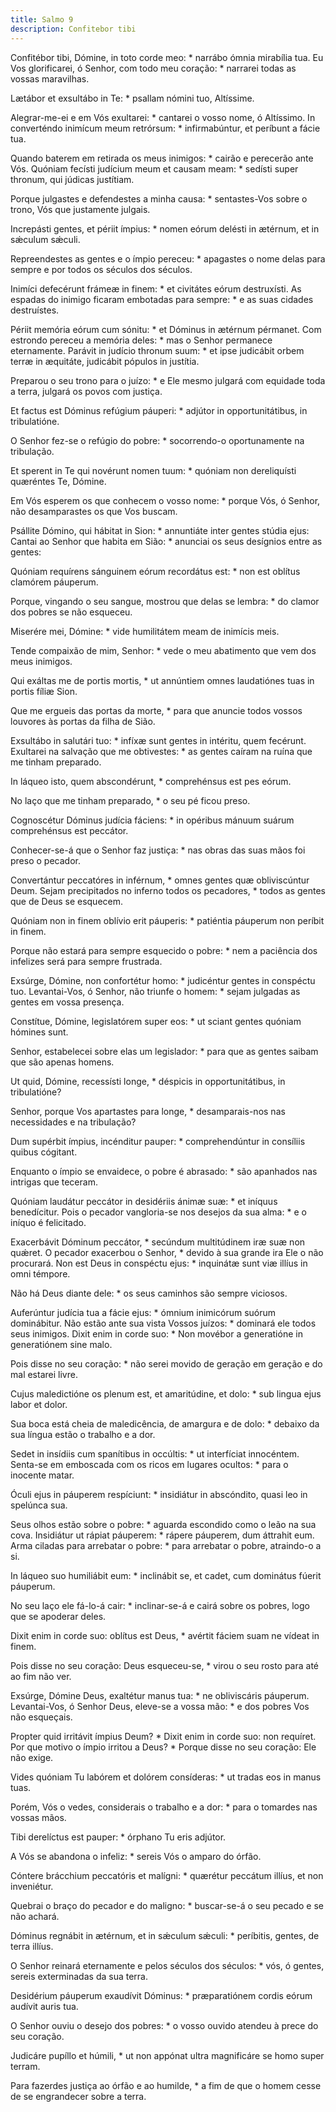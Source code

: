 ```yaml
---
title: Salmo 9
description: Confitebor tibi
---
```


<div class="side-by-side not-content">

Confitébor tibi, Dómine, in toto corde meo: * narrábo ómnia mirabília tua.
  Eu Vos glorificarei, ó Senhor, com todo meu coração: * narrarei todas as
    vossas maravilhas.

Lætábor et exsultábo in Te: * psallam nómini tuo, Altíssime.

Alegrar-me-ei e em Vós exultarei: * cantarei o vosso nome, ó Altíssimo.
  In converténdo inimícum meum retrórsum: * infirmabúntur, et períbunt a fácie
    tua.

Quando baterem em retirada os meus inimigos: * cairão e perecerão ante Vós.
  Quóniam fecísti judícium meum et causam meam: * sedísti super thronum, qui
    júdicas justítiam.

Porque julgastes e defendestes a minha causa: * sentastes-Vos sobre o trono,
    Vós que justamente julgais.

Increpásti gentes, et périit ímpius: * nomen eórum delésti in ætérnum, et in
    sǽculum sǽculi.

Repreendestes as gentes e o ímpio pereceu: * apagastes o nome delas para
    sempre e por todos os séculos dos séculos.

Inimíci defecérunt frámeæ in finem: * et civitátes eórum destruxísti.
  As espadas do inimigo ficaram embotadas para sempre: * e as suas cidades
    destruístes.

Périit memória eórum cum sónitu: * et Dóminus in ætérnum pérmanet.
  Com estrondo pereceu a memória deles: * mas o Senhor permanece eternamente.
  Parávit in judício thronum suum: * et ipse judicábit orbem terræ in
    æquitáte, judicábit pópulos in justítia.

Preparou o seu trono para o juízo: * e Ele mesmo julgará com equidade toda a
    terra, julgará os povos com justiça.

Et factus est Dóminus refúgium páuperi: * adjútor in opportunitátibus, in
    tribulatióne.

O Senhor fez-se o refúgio do pobre: * socorrendo-o oportunamente na
    tribulação.

Et sperent in Te qui novérunt nomen tuum: * quóniam non dereliquísti
    quæréntes Te, Dómine.

Em Vós esperem os que conhecem o vosso nome: * porque Vós, ó Senhor, não
    desamparastes os que Vos buscam.

Psállite Dómino, qui hábitat in Sion: * annuntiáte inter gentes stúdia ejus:
  Cantai ao Senhor que habita em Sião: * anunciai os seus desígnios entre as
    gentes:

Quóniam requírens sánguinem eórum recordátus est: * non est oblítus clamórem
    páuperum.

Porque, vingando o seu sangue, mostrou que delas se lembra: * do clamor dos
    pobres se não esqueceu.

Miserére mei, Dómine: * vide humilitátem meam de inimícis meis.

Tende compaixão de mim, Senhor: * vede o meu abatimento que vem dos meus
    inimigos.

Qui exáltas me de portis mortis, * ut annúntiem omnes laudatiónes tuas in
    portis fíliæ Sion.

Que me ergueis das portas da morte, * para que anuncie todos vossos louvores
    às portas da filha de Sião.

Exsultábo in salutári tuo: * infíxæ sunt gentes in intéritu, quem fecérunt.
  Exultarei na salvação que me obtivestes: * as gentes caíram na ruína que me
    tinham preparado.

In láqueo isto, quem abscondérunt, * comprehénsus est pes eórum.

No laço que me tinham preparado, * o seu pé ficou preso.

Cognoscétur Dóminus judícia fáciens: * in opéribus mánuum suárum
    comprehénsus est peccátor.

Conhecer-se-á que o Senhor faz justiça: * nas obras das suas mãos foi preso
    o pecador.

Convertántur peccatóres in inférnum, * omnes gentes quæ obliviscúntur Deum.
  Sejam precipitados no inferno todos os pecadores, * todos as gentes que de
    Deus se esquecem.

Quóniam non in finem oblívio erit páuperis: * patiéntia páuperum non períbit
    in finem.

Porque não estará para sempre esquecido o pobre: * nem a paciência dos
    infelizes será para sempre frustrada.

Exsúrge, Dómine, non confortétur homo: * judicéntur gentes in conspéctu tuo.
  Levantai-Vos, ó Senhor, não triunfe o homem: * sejam julgadas as gentes em
    vossa presença.

Constítue, Dómine, legislatórem super eos: * ut sciant gentes quóniam
    hómines sunt.

Senhor, estabelecei sobre elas um legislador: * para que as gentes saibam
    que são apenas homens.

Ut quid, Dómine, recessísti longe, * déspicis in opportunitátibus, in
    tribulatióne?

Senhor, porque Vos apartastes para longe, * desamparais-nos nas necessidades
    e na tribulação?

Dum supérbit ímpius, incénditur pauper: * comprehendúntur in consíliis
    quibus cógitant.

Enquanto o ímpio se envaidece, o pobre é abrasado: * são apanhados nas
    intrigas que teceram.

Quóniam laudátur peccátor in desidériis ánimæ suæ: * et iníquus benedícitur.
  Pois o pecador vangloria-se nos desejos da sua alma: * e o iníquo é
    felicitado.

Exacerbávit Dóminum peccátor, * secúndum multitúdinem iræ suæ non quǽret.
  O pecador exacerbou o Senhor, * devido à sua grande ira Ele o não procurará.
  Non est Deus in conspéctu ejus: * inquinátæ sunt viæ illíus in omni témpore.

Não há Deus diante dele: * os seus caminhos são sempre viciosos.

Auferúntur judícia tua a fácie ejus: * ómnium inimicórum suórum dominábitur.
  Não estão ante sua vista Vossos juízos: * dominará ele todos seus inimigos.
  Dixit enim in corde suo: * Non movébor a generatióne in generatiónem sine
    malo.

Pois disse no seu coração: * não serei movido de geração em geração e do mal
    estarei livre.

Cujus maledictióne os plenum est, et amaritúdine, et dolo: * sub lingua ejus
    labor et dolor.

Sua boca está cheia de maledicência, de amargura e de dolo: * debaixo da sua
    língua estão o trabalho e a dor.

Sedet in insídiis cum spanítibus in occúltis: * ut interfíciat innocéntem.
  Senta-se em emboscada com os ricos em lugares ocultos: * para o inocente
    matar.

Óculi ejus in páuperem respíciunt: * insidiátur in abscóndito, quasi leo in
    spelúnca sua.

Seus olhos estão sobre o pobre: * aguarda escondido como o leão na sua cova.
  Insidiátur ut rápiat páuperem: * rápere páuperem, dum áttrahit eum.
  Arma ciladas para arrebatar o pobre: * para arrebatar o pobre, atraindo-o a
    si.

In láqueo suo humiliábit eum: * inclinábit se, et cadet, cum dominátus
    fúerit páuperum.

No seu laço ele fá-lo-á cair: * inclinar-se-á e cairá sobre os pobres, logo
    que se apoderar deles.

Dixit enim in corde suo: oblítus est Deus, * avértit fáciem suam ne vídeat
    in finem.

Pois disse no seu coração: Deus esqueceu-se, * virou o seu rosto para até ao
    fim não ver.

Exsúrge, Dómine Deus, exaltétur manus tua: * ne obliviscáris páuperum.
  Levantai-Vos, ó Senhor Deus, eleve-se a vossa mão: * e dos pobres Vos não
    esqueçais.

Propter quid irritávit ímpius Deum? * Dixit enim in corde suo: non requíret.
  Por que motivo o ímpio irritou a Deus? * Porque disse no seu coração: Ele
    não exige.

Vides quóniam Tu labórem et dolórem consíderas: * ut tradas eos in manus
    tuas.

Porém, Vós o vedes, considerais o trabalho e a dor: * para o tomardes nas
    vossas mãos.

Tibi derelíctus est pauper: * órphano Tu eris adjútor.

A Vós se abandona o infeliz: * sereis Vós o amparo do órfão.

Cóntere brácchium peccatóris et malígni: * quærétur peccátum illíus, et non
    inveniétur.

Quebrai o braço do pecador e do maligno: * buscar-se-á o seu pecado e se não
    achará.

Dóminus regnábit in ætérnum, et in sǽculum sǽculi: * períbitis, gentes, de
    terra illíus.

O Senhor reinará eternamente e pelos séculos dos séculos: * vós, ó gentes,
    sereis exterminadas da sua terra.

Desidérium páuperum exaudívit Dóminus: * præparatiónem cordis eórum audívit
    auris tua.

O Senhor ouviu o desejo dos pobres: * o vosso ouvido atendeu à prece do seu
    coração.

Judicáre pupíllo et húmili, * ut non appónat ultra magnificáre se homo super
    terram.

Para fazerdes justiça ao órfão e ao humilde, * a fim de que o homem cesse de
    se engrandecer sobre a terra.

</div>

